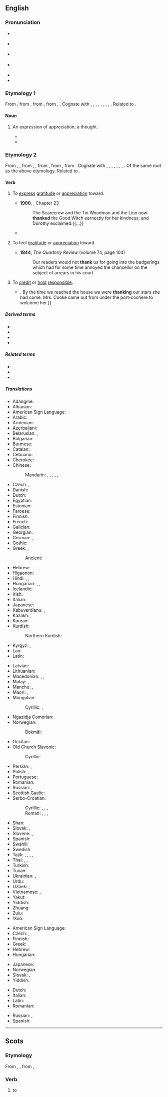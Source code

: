 {{also|thanks|þank}}
==English==

===Pronunciation===
* {{enPR|thăngk}} {{IPA|en|/θæŋk/}}
* {{a|US}} {{IPA|en|[θæŋk]|[ðæŋk]}}
* {{a|UK}} {{IPA|en|[θaŋk]}}
* {{a|æ-tensing|New York}} {{IPA|en|[θeɪ̯ŋk]|[t̪eɪ̯ŋk]|[ðeɪ̯ŋk]}}
* {{audio|en|en-us-thank.ogg|Audio (US)}}
* {{rhymes|en|æŋk|s=1}}

===Etymology 1===
{{root|en|ine-pro|*teng-|id=think}}
From {{inh|en|enm|thank}}, from {{inh|en|ang|þanc||thought, favour, grace, pleasure, satisfaction, thanks}}, from {{inh|en|gem-pro|*þankaz||thought, remembrance, gratitude}}, from {{der|en|ine-pro|*tong-}}, {{m|ine-pro|*teng-||to think}}. Cognate with {{cog|stq|Tonk}}, {{cog|fy|tank}}, {{cog|nl|dank}}, {{cog|nds|Dank}}, {{cog|de|Dank}}, {{cog|da|tak}}, {{cog|sv|tack}}, {{cog|fo|tøkk}}, {{cog|is|þökk}}. Related to {{m|en|thought}}.

====Noun====
{{en-noun}}

# {{lb|en|obsolete}} An expression of appreciation; a thought.
#* {{RQ:KJV|Luke|6|33|passage=If ye do good to them which do good to you, what '''thank''' have ye? for sinners also do even the same.}}
#* {{RQ:Milton Divorce|passage=What great '''thank''', then, if any man, reputed wise and constant, will neither do, nor permit others under his charge to do, that which he approves not, especially in matter of sin?}}

===Etymology 2===
From {{inh|en|enm|thanken}}, {{m|enm|thankien}}, from {{inh|en|ang|þancian}}, {{m|ang|þoncian||to thank, give thanks}}, from {{inh|en|gem-pro|*þankōną||to thank}}, from {{der|en|gem-pro|*þankaz||thought, gratitude}}, from {{der|en|ine-pro|*teng-||to think, feel}}. Cognate with {{cog|stq|tonkje||to thank}}, {{cog|fy|tanke||to thank}}, {{cog|nl|danken||to thank}}, {{cog|nds|danken||to thank}}, {{cog|de|danken||to thank}}, {{cog|da|takke||to thank}}, {{cog|sv|tacka||to thank}}, {{cog|is|þakka||to thank}}. Of the same root as the above etymology. Related to {{l|en|thought}}.

====Verb====
{{en-verb}}

# {{lb|en|transitive}} To [[express]] [[gratitude]] or [[appreciation]] toward.
#: {{ux|en|She '''thanked''' him for the lift.}}
#* '''1900''', {{w|L. Frank Baum}}, ''{{w|The Wonderful Wizard of Oz}}'' Chapter 23
#*: The Scarecrow and the Tin Woodman and the Lion now '''thanked''' the Good Witch earnestly for her kindness; and Dorothy exclaimed:{{...}}
#* {{quote-book|en|year=1913|author={{w|Joseph C. Lincoln}}|chapter=4| title=[http://openlibrary.org/works/OL5535161W Mr. Pratt's Patients]| passage=I told him about everything I could think of; and what I couldn't think of he did. He asked about six questions during my yarn, but every question had a point to it. At the end he bowed and '''thanked''' me once more. As a thanker he was main-truck high; I never see anybody so polite.}}
# {{lb|en|transitive}} To feel [[gratitude]] or [[appreciation]] toward.
#: {{ux|en|I'll '''thank''' you not to smoke in my house!}}
#* '''1844''', ''The Quarterly Review'' (volume 74, page 104)
#*: Our readers would not '''thank''' us for going into the badgerings which had for some time annoyed the chancellor on the subject of arrears in his court.
# {{lb|en|transitive}} To [[credit]] or [[hold]] [[responsible]].
#: {{ux|en|We can '''thank''' global warming for this weather.}}
#* {{RQ:Churchill Celebrity|chapter=5|passage=But Miss Thorn relieved the situation by laughing aloud,{{...}}. By the time we reached the house we were '''thanking''' our stars she had come. Mrs. Cooke came out from under the port-cochere to welcome her.}}

=====Derived terms=====
* {{l|en|bethank}}
* {{l|en|thankable}}
* {{l|en|thankworthy}}
* {{l|en|unthank}}

=====Related terms=====
* {{l|en|thanks}}
* {{l|en|thank you}}
* {{l|en|think}}

=====Translations=====
{{trans-top|express gratitude or appreciation to someone}}
* Adangme: {{t|ada|tsumi}}
* Albanian: {{t+|sq|falënderoj}}
* American Sign Language: {{t|ase|OpenB@Chin-PalmBack OpenB@FromChin-PalmUp}}
* Arabic: {{t|ar|شَكَرَ}}
* Armenian: {{t|hy|շնորհակալություն հայտնել}}
* Azerbaijani: {{t|az|təşəkkür etmək}}
* Belarusian: {{t|be|дзя́каваць|impf}}, {{t|be|падзя́каваць|pf}}
* Bulgarian: {{t+|bg|благодаря́|impf}}
* Burmese: {{t+|my|ကျေးဇူးတင်}}
* Catalan: {{t+|ca|agrair}}
* Cebuano: {{t|ceb|salamat}}
* Cherokee: {{t|chr|ᎠᎵᎮᎵᏤᎭ}}
* Chinese:
*: Mandarin: {{t+|cmn|感謝}}, {{t+|cmn|感谢|tr=gǎnxiè}}, {{t+|cmn|道謝}}, {{t+|cmn|道谢|tr=dàoxiè|sc=Hani}}, {{t+|cmn|謝}}, {{t+|cmn|谢|tr=xiè}}
* Czech: {{t+|cs|děkovat|impf}}, {{t+|cs|poděkovat|pf}}
* Danish: {{t+|da|takke}}
* Dutch: {{t+|nl|danken}}
* Egyptian: {{t-egy|dwꜣ nṯr n|h=dwA-nTr-n}}
* Estonian: {{t+|et|tänama}}
* Faroese: {{t|fo|takka}}
* Finnish: {{t+|fi|kiittää}}
* French: {{t+|fr|remercier}}
* Galician: {{t+|gl|agradecer}}
* Georgian: {{t|ka|მადლობის თქმა}}
* German: {{t+|de|danken}}, {{t|de|sich [[bedanken]]}}
* Gothic: {{t|got|𐌰𐍅𐌹𐌻𐌹𐌿𐌳𐍉𐌽}}
* Greek: {{t+|el|ευχαριστώ}}, {{t+|el|ευγνωμονώ}}
*: Ancient: {{t|grc|εὐχαριστέω}}
* Hebrew: {{t+|he|הוֹדָה|tr=hodá}}
* Higaonon: {{t|mba|salamat}}
* Hindi: {{t|hi|धन्यवाद देना}}, {{t|hi|शुक्रिया करना}}, {{t|hi|शुक्र करना|tr=śukr karnā}}
* Hungarian: {{t+|hu|megköszön}}, {{t+|hu|köszön}}, {{t+|hu|köszönetet mond}}
* Icelandic: {{t+|is|þakka}}
* Irish: {{t|ga|[[gabh buíochas]] ([[le]])}}
* Italian: {{t+|it|ringraziare}}
* Japanese: {{t+|ja|感謝|alt=感謝する|tr=かんしゃする, kansha suru}}
* Kabuverdianu: {{t|kea|agradise}}, {{t|kea|agradesê}}
* Kazakh: {{t|kk|алғыс айту}}, {{t|kk|рахмет айту}}
* Korean: {{t+|ko|감사하다}}
* Kurdish:
*: Northern Kurdish: {{t+|kmr|spas}}
* Kyrgyz: {{t|ky|алкыш айтуу}}, {{t|ky|ыракмат айтуу}}
* Lao: {{t+|lo|ຂອບຄຸນ}}
* Latin: {{t|la|gratias ago}}
{{trans-mid}}
* Latvian: {{t|lv|pateikties}}
* Lithuanian: {{t|lt|dėkoti}}
* Macedonian: {{t|mk|благодари|impf}}, {{t|mk|заблагодарува|impf}}, {{t|mk|заблагодари|pf}}
* Malay: {{t|ms|syukur|alt=bersyukur kepada}}, {{t+|ms|terima kasih|alt=berterima kasih kepada}}
* Manchu: {{t|mnc|ᠪᠠᠨᡳᡥᠠᠯᠠᠮᠪᡳ}}, {{t|mnc|ᠪᠠᠨᡳᡥᠠ ᠪᡠᠮᠪᡳ}}
* Maori: {{t|mi|whakawhetai}}, {{t|mi|whakamoemiti}}
* Mongolian:
*: Cyrillic: {{t+|mn|талархах}}, {{t+|mn|баярлах}}
* Ngazidja Comorian: {{t|zdj|pveshelea marahaɓa|alt=upveshelea marahaɓa}}
* Norwegian:
*: Bokmål: {{t+|no|takke}}
* Occitan: {{t+|oc|mercejar}}
* Old Church Slavonic:
*: Cyrillic: {{t|cu|благодарити|impf}}
* Persian: {{t+|fa|تشکر کردن|tr=tašakkor kardan}}, {{t|fa|سپاسگزاری کردن‎|tr=sepâsgozâri kardan}}
* Polish: {{t+|pl|dziękować|impf}}, {{t+|pl|podziękować|pf}}
* Portuguese: {{t+|pt|agradecer}}
* Romanian: {{t+|ro|mulțumi|alt=a mulțumi}}
* Russian: {{t+|ru|благодари́ть|impf}}, {{t+|ru|поблагодари́ть|pf}}
* Scottish Gaelic: {{t|gd|thoir taing do}}
* Serbo-Croatian:
*: Cyrillic: {{t|sh|захваљи́вати|impf}}, {{t|sh|захва́лити|pf}}, {{t|sh|благода́рити|impf}}, 
*: Roman: {{t+|sh|zahvaljívati|impf}}, {{t+|sh|zahváliti|pf}}, {{t+|sh|blagodáriti|impf}}, 
* Shan: {{t-needed|shn}}
* Slovak: {{t|sk|ďakovať|impf}}, {{t|sk|poďakovať|pf}}
* Slovene: {{t|sl|zahvaljevati|impf|alt=zahvaljevati se}}, {{t|sl|zahvaliti|pf|alt=zahvaliti se}}
* Spanish: {{t+|es|agradecer}}
* Swahili: {{t|sw|shukuru|alt=-shukuru}}
* Swedish: {{t+|sv|tacka}}
* Tajik: {{t|tg|миннатдорӣ кардан}}, {{t|tg|сипосгузорӣ кардан}}, {{t|tg|ташаккур гуфтан}}, {{t|tg|раҳмат гуфтан}}, {{t|tg|ташаккур кардан}}
* Thai: {{t+|th|ขอบคุณ}}, {{t+|th|ขอบใจ}}, {{t+|th|ขอบพระคุณ}}
* Turkish: {{t+|tr|teşekkür etmek}}
* Tuvan: {{t|tyv|өөрүп четтирер}}
* Ukrainian: {{t+|uk|дя́кувати|impf}}, {{t|uk|подя́кувати|pf}}
* Urdu: {{t|ur|شکریہ کرنا|tr=śukriyā karnā}}
* Uzbek: {{t|uz|rahmat aytmoq}}, {{t|uz|minnatdor boʻlmoq}}
* Vietnamese: {{t+|vi|cám ơn}}, {{t+|vi|biết ơn}}
* Yakut: {{t|sah|махтан}}
* Yiddish: {{t|yi|דאַנקען}}
* Zhuang: {{t-needed|za}}
* Zulu: {{t|zu|bonga|alt=-bonga}}
* ǃXóõ: {{t|nmn|da̰ã}}
{{trans-bottom}}

{{trans-top|credit or hold something responsible}}
* American Sign Language: {{t|ase|OpenB@Chin-PalmBack OpenB@FromChin-PalmUp}}
* Czech: {{t+|cs|děkovat|impf}}, {{t+|cs|poděkovat|pf}}
* Finnish: {{t+|fi|kiittää}}
* Greek: {{t+|el|ευχαριστώ}}
* Hebrew: {{t+|he|הוֹדָה|tr=hodá}}
* Hungarian: {{t+|hu|köszön}}
{{trans-mid}}
* Japanese: {{t|ja|おかげ|tr=okage}} {{q|noun}}
* Norwegian: {{t+|no|takke}}
* Slovak: {{t|sk|ďakovať|impf}}, {{t|sk|poďakovať|pf}}
* Yiddish: {{t|yi|דאַנקען}}
{{trans-bottom}}

{{checktrans-top|express gratitude}}
* Dutch: {{t+check|nl|bedanken}}
* Italian: {{t+check|it|ringraziare}}
* Latin: {{t-check|la|grātiās agō}}
* Romanian: {{t+check|ro|mulțumi}}
{{trans-mid}}
* Russian: {{t+|ru|благодари́ть|impf}}, {{t+|ru|поблагодари́ть|pf}}
* Spanish: {{t+check|es|agradecer}}
{{trans-bottom}}

----

==Scots==

===Etymology===
From {{inh|sco|ang|þancian}}, {{m|ang|þoncian||to thank, give thanks}}, from {{inh|sco|gem-pro|*þankōną||to thank}},

===Verb===
{{sco-verb|thanks|thankin|thankit|thankit}}

# to {{l|en|thank}}